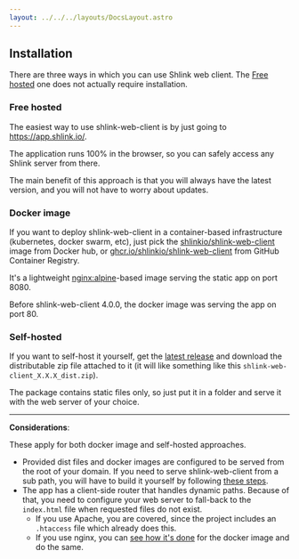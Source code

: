 ```yaml
---
layout: ../../../layouts/DocsLayout.astro
---
```




## Installation

There are three ways in which you can use Shlink web client. The [Free hosted](/documentation/shlink-web-client/installation#free-hosted) one does not actually require installation.

### Free hosted

The easiest way to use shlink-web-client is by just going to https://app.shlink.io/.

The application runs 100% in the browser, so you can safely access any Shlink server from there.

The main benefit of this approach is that you will always have the latest version, and you will not have to worry about updates.

### Docker image

If you want to deploy shlink-web-client in a container-based infrastructure (kubernetes, docker swarm, etc), just pick the [shlinkio/shlink-web-client](https://hub.docker.com/r/shlinkio/shlink-web-client/) image from Docker hub, or [ghcr.io/shlinkio/shlink-web-client](https://github.com/shlinkio/shlink-web-client/pkgs/container/shlink-web-client) from GitHub Container Registry.

It's a lightweight [nginx:alpine](https://hub.docker.com/r/library/nginx/)-based image serving the static app on port 8080.

<Callout type="info">
  Before shlink-web-client 4.0.0, the docker image was serving the app on port 80.
</Callout>

### Self-hosted

If you want to self-host it yourself, get the [latest release](https://github.com/shlinkio/shlink-web-client/releases/latest) and download the distributable zip file attached to it (it will like something like this `shlink-web-client_X.X.X_dist.zip`).

The package contains static files only, so just put it in a folder and serve it with the web server of your choice.

---

**Considerations**:

These apply for both docker image and self-hosted approaches.

* Provided dist files and docker images are configured to be served from the root of your domain. If you need to serve shlink-web-client from a sub path, you will have to build it yourself by following [these steps](/documentation/shlink-web-client/serve-in-sub-path).
* The app has a client-side router that handles dynamic paths. Because of that, you need to configure your web server to fall-back to the `index.html` file when requested files do not exist.
    * If you use Apache, you are covered, since the project includes an `.htaccess` file which already does this.
    * If you use nginx, you can [see how it's done](https://github.com/shlinkio/shlink-web-client/blob/main/config/docker/nginx.conf) for the docker image and do the same.
